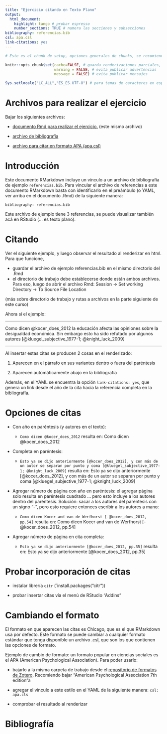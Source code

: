 ---
title: "Ejercicio citando en Texto Plano"
output:
  html_document:
    highlight: tango # probar espresso
    number_sections: TRUE # numera las secciones y subsecciones
bibliography: referencias.bib
csl: apa.csl
link-citations: yes
---

```{r setup, include=FALSE}
# Este es el chunk de setup, opciones generales de chunks, se recomienda!

knitr::opts_chunk$set(cache=FALSE, # guarda renderizaciones parciales, ahorra tiempo
                      warning = FALSE, # evita publicar advertencias
                      message = FALSE) # evita publicar mensajes

Sys.setlocale("LC_ALL","ES_ES.UTF-8") # para temas de caracteres en español, recomendable
```

# Archivos para realizar el ejercicio

Bajar los siguientes archivos:

- [documento Rmd para realizar el ejercicio. ](https://raw.githubusercontent.com/juancarloscastillo/cienciasocialabierta/master/static/assignment/taller_citandoplano/ejercicio_citandoplano.Rmd) (este mismo archivo)

- [archivo de bibliografía](/assignment/taller_citandoplano/referencias.bib)

- [archivo para citar en formato APA (apa.csl)](/assignment/taller_citandoplano/apa.cls)



# Introducción

Este documento RMarkdown incluye un vínculo a un archivo de bibliografía de ejemplo `referencias.bib`. Para vincular el archivo de referencias a este documento RMarkdown basta con identificarlo en el preámbulo (o YAML, ver arriba en el documento .Rmd) de la siguiente manera:

`bibliography: referencias.bib`

Este archivo de ejemplo tiene 3 referencias, se puede visualizar también acá en RStudio (... es texto plano).

# Citando

Ver el siguiente ejemplo, y luego observar el resultado al renderizar en html. Para que funcione,

- guardar el archivo de ejemplo referencias.bib en el mismo directorio del .Rmd
- el directorio de trabajo debe establecerse donde están ambos archivos. Para eso, luego de abrir el archivo Rmd: Session -> Set working Directory -> To Source File Location

(más sobre directorio de trabajo y rutas a archivos en la parte siguiente de este curso)

Ahora sí el ejemplo:

---

Como dicen @kocer_does_2012 la educación afecta las opiniones sobre la desigualdad económica. Sin embargo esto ha sido refutado por algunos autores [@kluegel_subjective_1977-1; @knight_luck_2009]


---

Al insertar estas citas se producen 2 cosas en el renderizado:

1) Aparecen en el párrafo en sus variantes dentro o fuera del paréntesis

2) Aparecen automáticamente abajo en la bibliografía


Además, en el YAML se encuentra la opción `link-citations: yes`, que genera un link desde el año de la cita hacia la referencia completa en la bibliografía.

# Opciones de citas

- Con año en paréntesis (y autores en el texto):

    - `Como dicen @kocer_does_2012` resulta en: Como dicen @kocer_does_2012

    
- Completa en paréntesis: 

    - `Esto ya se dijo anteriormente [@kocer_does_2012], y con más de un autor se separan por punto y coma [@kluegel_subjective_1977-1; @knight_luck_2009]` resulta en: Esto ya se dijo anteriormente [@kocer_does_2012], y con más de un autor se separan por punto y coma [@kluegel_subjective_1977-1; @knight_luck_2009]


- Agregar número de página con año en paréntesis: el agregar página solo resulta en paréntesis cuadrado ... pero esto incluye a los autores dentro del paréntesis. Solución: sacar a los autores del parentesis con un signo "-", pero esto requiere entonces escribir a los autores a mano: 

    - `Como dicen Kocer and van de Werfhorst [-@kocer_does_2012, pp.54]` resulta en: Como dicen Kocer and van de Werfhorst [-@kocer_does_2012, pp.54]

- Agregar número de página en cita completa: 

    - `Esto ya se dijo anteriormente [@kocer_does_2012, pp.35]` resulta en: Esto ya se dijo anteriormente [@kocer_does_2012, pp.35]



# Probar incorporación de citas

- instalar librería `citr` (`install.packages("citr"))

- probar insertar citas vía el menú de RStudio "Addins"

# Cambiando el formato

El formato en que aparecen las citas es Chicago, que es el que RMarkdown usa por defecto. Este formato se puede cambiar a cualquier formato estándar que tenga disponible un archivo .csl, que son los que contienen las opciones de formato.

Ejemplo de cambio de formato: un formato popular en ciencias sociales es el APA (American Psychological Association). Para poder usarlo:

- bajarlo a la misma carpeta de trabajo desde el [repositorio de formatos de Zotero](https://www.zotero.org/styles). Recomiendo bajar "American Psychological Association 7th edition"a

- agregar el vínculo a este estilo en el YAML de la siguiente manera: `csl: apa.cls`

- comprobar el resultado al renderizar


# Bibliografía
